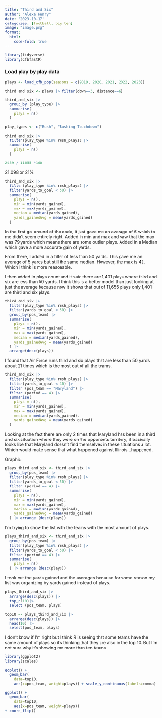 ```yaml
---
title: "Third and Six"
author: "Alexa Henry"
date: '2023-10-17'
categories: [football, big ten]
image: "image.png"
format: 
  html:
    code-fold: true
---
```


```r
library(tidyverse)
library(cfbfastR)
```

### Load play by play data

```r
plays <- load_cfb_pbp(seasons = c(2019, 2020, 2021, 2022, 2023))
```

```r
third_and_six <- plays |> filter(down==3, distance==6)
```

```r
third_and_six |> 
  group_by (play_type) |>
  summarise(
    plays = n()
  )
```


```r
play_types <- c("Rush", "Rushing Touchdown")
  
third_and_six |>
  filter(play_type %in% rush_plays) |> 
  summarise(
    plays = n()
  )
```


```r
2459 / 11655 *100
```
21.098 or 21%

```r
third_and_six |>
  filter(play_type %in% rush_plays) |>
  filter(yards_to_goal < 50) |> 
  summarise(
    plays = n(),
    min = min(yards_gained),
    max = max(yards_gained),
    median = median(yards_gained),
    yards_gainedAvg = mean(yards_gained)
  )
```
In the first go-around of the code, it just gave me an average of 6 which to me didn't seem entirely right. Added in min and max and saw that the max was 79 yards which means there are some outlier plays. Added in a Median which gave a more accurate gain of yards. 

From there, I added in a filter of less than 50 yards. This gave me an average of 5 yards but still the same median. However, the max is 42. Which I think is more reasonable. 

I then added in plays count and it said there are 1,401 plays where third and six are less than 50 yards. I think this is a better model than just looking at just the average because now it shows that out of 11,655 plays only 1,401 are third and six plays. 

```r
third_and_six |>
  filter(play_type %in% rush_plays) |>
  filter(yards_to_goal < 50) |> 
  group_by(pos_team) |>
  summarise(
    plays = n(),
    min = min(yards_gained),
    max = max(yards_gained),
    median = median(yards_gained),
    yards_gainedAvg = mean(yards_gained)
  ) |>
  arrange(desc(plays))
```
I found that Air Force runs third and six plays that are less than 50 yards about 21 times which is the most out of all the teams. 

```r
third_and_six |>
  filter(play_type %in% rush_plays) |>
  filter(yards_to_goal < 30) |> 
  filter (pos_team == "Maryland") |>
  filter (period == 4) |>
  summarise(
    plays = n(),
    min = min(yards_gained),
    max = max(yards_gained),
    median = median(yards_gained),
    yards_gainedAvg = mean(yards_gained)
  )
```
Looking at the fact there are only 2 times that Maryland has been in a third and six situation where they were on the opponents territory, it basically looks like that Maryland doesn't find themselves in these situations a lot. Which would make sense that what happened against Illinois...happened. 

Graphic 

```r
plays_third_and_six <- third_and_six |>
  group_by(pos_team) |>
  filter(play_type %in% rush_plays) |>
  filter(yards_to_goal < 50) |>
  filter (period == 4) |>
  summarise(
    plays = n(),
    min = min(yards_gained),
    max = max(yards_gained),
    median = median(yards_gained),
    yards_gainedAvg = mean(yards_gained)
  ) |> arrange (desc(plays))
```
I'm trying to show the list with the teams with the most amount of plays. 

```r
plays_third_and_six <- third_and_six |>
  group_by(pos_team) |>
  filter(play_type %in% rush_plays) |>
  filter(yards_to_goal < 50) |>
  filter (period == 4) |>
  summarise(
    plays = n()
  ) |> arrange (desc(plays))
```
I took out the yards gained and the averages because for some reason my list was organizing by yards gained instead of plays. 

```r
plays_third_and_six |>
  arrange(desc(plays)) |>
  top_n(10)|>
  select (pos_team, plays)
```


```r
top10 <- plays_third_and_six |>
  arrange(desc(plays)) |>
  head(10) |> 
  select(pos_team, plays)
```
I don't know if I'm right but I think R is seeing that some teams have the same amount of plays so it's thinking that they are also in the top 10. But I'm not sure why it's showing me more than ten teams.  
```r
library(ggplot2)
library(scales)
```

```r
ggplot() + 
  geom_bar(
    data=top10, 
    aes(x=pos_team, weight=plays)) + scale_y_continuous(labels=comma)
```
```r
ggplot() + 
  geom_bar(
    data=top10, 
    aes(x=pos_team, weight=plays))
+ coord_flip()
```

